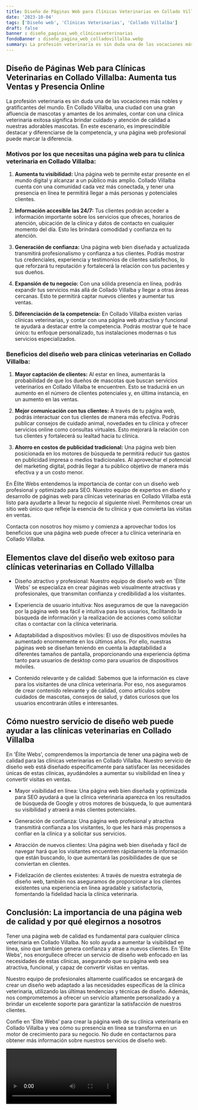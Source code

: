 ```yaml
---
title: Diseño de Páginas Web para Clínicas Veterinarias en Collado Villalba
date: '2023-10-04'
tags: ['Diseño web', 'Clínicas Veterinarias', 'Collado Villalba']
draft: false
banner : diseño_paginas_web_clínicasveterinarias
fondoBanner : diseño_pagina_web_colladovillalba.webp
summary: La profesión veterinaria es sin duda una de las vocaciones más nobles y gratificantes del mundo. En Collado Villalba, una ciudad con una gran afluencia de mascotas y amantes de los animales, contar con una clínica veterinaria exitosa significa brindar cuidado y atención de calidad a nuestras adorables mascotas. En este escenario, es imprescindible destacar y diferenciarse de la competencia, y una página web profesional puede marcar la diferencia.
---
```


## Diseño de Páginas Web para Clínicas Veterinarias en Collado Villalba: Aumenta tus Ventas y Presencia Online

La profesión veterinaria es sin duda una de las vocaciones más nobles y gratificantes del mundo. En Collado Villalba, una ciudad con una gran afluencia de mascotas y amantes de los animales, contar con una clínica veterinaria exitosa significa brindar cuidado y atención de calidad a nuestras adorables mascotas. En este escenario, es imprescindible destacar y diferenciarse de la competencia, y una página web profesional puede marcar la diferencia.

### Motivos por los que necesitas una página web para tu clínica veterinaria en Collado Villalba:

1. **Aumenta tu visibilidad:** Una página web te permite estar presente en el mundo digital y alcanzar a un público más amplio. Collado Villalba cuenta con una comunidad cada vez más conectada, y tener una presencia en línea te permitirá llegar a más personas y potenciales clientes.

2. **Información accesible las 24/7:** Tus clientes podrán acceder a información importante sobre los servicios que ofreces, horarios de atención, ubicación de la clínica y datos de contacto en cualquier momento del día. Esto les brindará comodidad y confianza en tu atención.

3. **Generación de confianza:** Una página web bien diseñada y actualizada transmitirá profesionalismo y confianza a tus clientes. Podrás mostrar tus credenciales, experiencia y testimonios de clientes satisfechos, lo que reforzará tu reputación y fortalecerá la relación con tus pacientes y sus dueños.

4. **Expansión de tu negocio:** Con una sólida presencia en línea, podrás expandir tus servicios más allá de Collado Villalba y llegar a otras áreas cercanas. Esto te permitirá captar nuevos clientes y aumentar tus ventas.

5. **Diferenciación de la competencia:** En Collado Villalba existen varias clínicas veterinarias, y contar con una página web atractiva y funcional te ayudará a destacar entre la competencia. Podrás mostrar qué te hace único: tu enfoque personalizado, tus instalaciones modernas o tus servicios especializados.

### Beneficios del diseño web para clínicas veterinarias en Collado Villalba:

1. **Mayor captación de clientes:** Al estar en línea, aumentarás la probabilidad de que los dueños de mascotas que buscan servicios veterinarios en Collado Villalba te encuentren. Esto se traducirá en un aumento en el número de clientes potenciales y, en última instancia, en un aumento en las ventas.

2. **Mejor comunicación con tus clientes:** A través de tu página web, podrás interactuar con tus clientes de manera más efectiva. Podrás publicar consejos de cuidado animal, novedades en tu clínica y ofrecer servicios online como consultas virtuales. Esto mejorará la relación con tus clientes y fortalecerá su lealtad hacia tu clínica.

3. **Ahorro en costos de publicidad tradicional:** Una página web bien posicionada en los motores de búsqueda te permitirá reducir tus gastos en publicidad impresa o medios tradicionales. Al aprovechar el potencial del marketing digital, podrás llegar a tu público objetivo de manera más efectiva y a un costo menor.

En Élite Webs entendemos la importancia de contar con un diseño web profesional y optimizado para SEO. Nuestro equipo de expertos en diseño y desarrollo de páginas web para clínicas veterinarias en Collado Villalba está listo para ayudarte a llevar tu negocio al siguiente nivel. Permítenos crear un sitio web único que refleje la esencia de tu clínica y que convierta las visitas en ventas.

Contacta con nosotros hoy mismo y comienza a aprovechar todos los beneficios que una página web puede ofrecer a tu clínica veterinaria en Collado Villalba.

<GifSeo />

<Cta />

## Elementos clave del diseño web exitoso para clínicas veterinarias en Collado Villalba

- Diseño atractivo y profesional: Nuestro equipo de diseño web en 'Élite Webs' se especializa en crear páginas web visualmente atractivas y profesionales, que transmitan confianza y credibilidad a los visitantes.

- Experiencia de usuario intuitiva: Nos aseguramos de que la navegación por la página web sea fácil e intuitiva para los usuarios, facilitando la búsqueda de información y la realización de acciones como solicitar citas o contactar con la clínica veterinaria.

- Adaptabilidad a dispositivos móviles: El uso de dispositivos móviles ha aumentado enormemente en los últimos años. Por ello, nuestras páginas web se diseñan teniendo en cuenta la adaptabilidad a diferentes tamaños de pantalla, proporcionando una experiencia óptima tanto para usuarios de desktop como para usuarios de dispositivos móviles.

- Contenido relevante y de calidad: Sabemos que la información es clave para los visitantes de una clínica veterinaria. Por eso, nos aseguramos de crear contenido relevante y de calidad, como artículos sobre cuidados de mascotas, consejos de salud, y datos curiosos que los usuarios encontrarán útiles e interesantes.

## Cómo nuestro servicio de diseño web puede ayudar a las clínicas veterinarias en Collado Villalba

En 'Élite Webs', comprendemos la importancia de tener una página web de calidad para las clínicas veterinarias en Collado Villalba. Nuestro servicio de diseño web está diseñado específicamente para satisfacer las necesidades únicas de estas clínicas, ayudándoles a aumentar su visibilidad en línea y convertir visitas en ventas.

- Mayor visibilidad en línea: Una página web bien diseñada y optimizada para SEO ayudará a que la clínica veterinaria aparezca en los resultados de búsqueda de Google y otros motores de búsqueda, lo que aumentará su visibilidad y atraerá a más clientes potenciales.

- Generación de confianza: Una página web profesional y atractiva transmitirá confianza a los visitantes, lo que les hará más propensos a confiar en la clínica y a solicitar sus servicios.

- Atracción de nuevos clientes: Una página web bien diseñada y fácil de navegar hará que los visitantes encuentren rápidamente la información que están buscando, lo que aumentará las posibilidades de que se conviertan en clientes.

- Fidelización de clientes existentes: A través de nuestra estrategia de diseño web, también nos aseguramos de proporcionar a los clientes existentes una experiencia en línea agradable y satisfactoria, fomentando la fidelidad hacia la clínica veterinaria.

## Conclusión: La importancia de una página web de calidad y por qué elegirnos a nosotros

Tener una página web de calidad es fundamental para cualquier clínica veterinaria en Collado Villalba. No solo ayuda a aumentar la visibilidad en línea, sino que también genera confianza y atrae a nuevos clientes. En 'Élite Webs', nos enorgullece ofrecer un servicio de diseño web enfocado en las necesidades de estas clínicas, asegurando que su página web sea atractiva, funcional, y capaz de convertir visitas en ventas.

Nuestro equipo de profesionales altamente cualificados se encargará de crear un diseño web adaptado a las necesidades específicas de la clínica veterinaria, utilizando las últimas tendencias y técnicas de diseño. Además, nos comprometemos a ofrecer un servicio altamente personalizado y a brindar un excelente soporte para garantizar la satisfacción de nuestros clientes.

Confíe en 'Élite Webs' para crear la página web de su clínica veterinaria en Collado Villalba y vea cómo su presencia en línea se transforma en un motor de crecimiento para su negocio. No dude en contactarnos para obtener más información sobre nuestros servicios de diseño web.

<Video />

<CtaBot job='Clínicas Veterinarias' city='Collado Villalba'/>

<Gmaps query='Collado Villalba+españa+maps' />